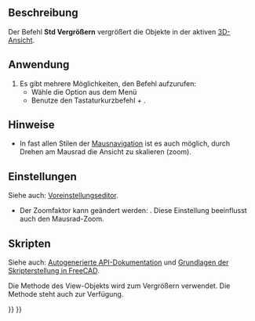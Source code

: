 <languages/>

{{Docnav/de
|[[Std_ViewIvIssueCamPos/de|KameraPositionAusgeben]]
|[[Std_ViewZoomOut/de|Verkleinern]]
|[[Std_View_Menu/de|Std Ansichtsmenü]]
|IconL=Std_ViewIvIssueCamPos.svg
|IconR=Std_ViewZoomOut.svg
|IconC=Freecad.svg
}}

{{GuiCommand/de
|Name/de=Std ViewZoomIn
|MenuLocation=Ansicht → Zoom‏‎ → Vergrößern
|Workbenches=Alle
|Shortcut={{KEY|Strg}} + {{KEY|+}}
|SeeAlso=[[Std_ViewZoomOut/de|Std Verkleinern]], [[Std_ViewBoxZoom/de|Zoomen mit Rechteck]]
}}

<span id="Description"></span>
==Beschreibung== 

Der Befehl '''Std Vergrößern''' vergrößert die Objekte in der aktiven [[3D_View/de|3D-Ansicht]].

<span id="Usage"></span>
==Anwendung==

# Es gibt mehrere Möglichkeiten, den Befehl aufzurufen:
#* Wähle die Option {{MenuCommand|Ansicht → Zoom‏‎ → [[Image:Std_ViewZoomIn.svg|16px]] Vergrößern}} aus dem Menü
#* Benutze den Tastaturkurzbefehl {{KEY|Strg}} + {{KEY|+}}.

<span id="Notes"></span>
==Hinweise==

* In fast allen Stilen der [[Mouse_navigation/de|Mausnavigation]] ist es auch möglich, durch Drehen am Mausrad die Ansicht zu skalieren (zoom).

<span id="Preferences"></span>
==Einstellungen==

Siehe auch: [[Preferences_Editor/de|Voreinstellungseditor]].

* Der Zoomfaktor kann geändert werden: {{MenuCommand|Bearbeiten → Einstellungen... → Anzeigen → Navigation → Zoom-Schritt}}. Diese Einstellung beeinflusst auch den Mausrad-Zoom.

<span id="Scripting"></span>
==Skripten==

Siehe auch: [https://freecad.github.io/SourceDoc/ Autogenerierte API-Dokumentation] und [[FreeCAD_Scripting_Basics/de|Grundlagen der Skripterstellung in FreeCAD]].

Die Methode {{incode|zoomIn}} des View-Objekts wird zum Vergrößern verwendet. Die Methode {{incode|zoomOut}} steht auch zur Verfügung.

{{Code|code=
import FreeCADGui

view = FreeCADGui.ActiveDocument.ActiveView
view.zoomIn()
}}


{{Docnav/de
|[[Std_ViewIvIssueCamPos/de|KameraPositionAusgeben]]
|[[Std_ViewZoomOut/de|Verkleinern]]
|[[Std_View_Menu/de|Std Ansichtsmenü]]
|IconL=Std_ViewIvIssueCamPos.svg
|IconR=Std_ViewZoomOut.svg
|IconC=Freecad.svg
}}

{{Std_Base_navi{{#translation:}}}}
{{Userdocnavi{{#translation:}}}}